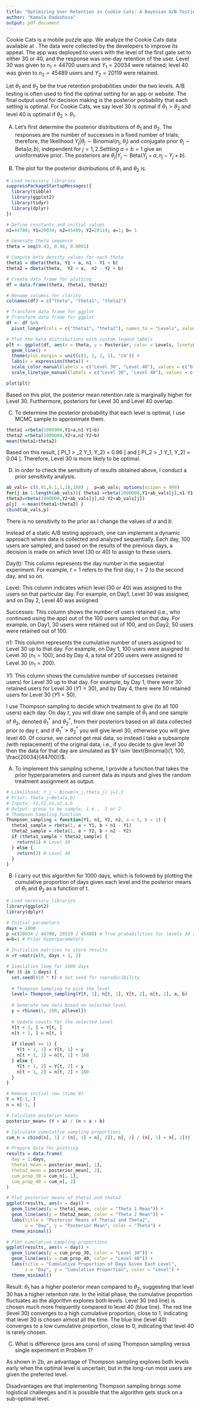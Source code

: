 ```yaml
---
title: "Optimizing User Retention in Cookie Cats: A Bayesian A/B Testing and Thompson Sampling Approach"
author: "Kamala Dadashova"
output: pdf_document
---
```


Cookie Cats is a mobile puzzle app. We analyze the Cookie Cats data available at \url{https://www.kaggle.com/datasets/yufengsui/mobile-games-ab-testing}. The data were collected by the developers to improve its appeal. The app was deployed to users with the level of the first gate set to either 30 or 40, and the response was one-day retention of the user. Level 30 was given to $n_1 = 44700$ users and $Y_1 = 20034$ were retained; level 40 was given to $n_2 = 45489$ users and $Y_2 = 20119$ were retained.


\section{1. A/B Testing}
Let $\theta_1$ and $\theta_2$ be the true retention probabilities under the two levels. A/B testing is often used to find the optimal setting for an app or website. The final output used for decision making is the posterior probability that each setting is optimal. For Cookie Cats, we say level 30 is optimal if $\theta_1 > \theta_2$ and level 40 is optimal if $\theta_2 > \theta_1$.


(A) Let's first determine the posterior distributions of $\theta_1$ and $\theta_2$. The responses are the number of successes in a fixed number of trials; therefore, the likelihood $Y_j|\theta_j\sim \text{Binomial}(n_j, \theta_j)$ and conjugate prior $\theta_j \sim \text{Beta}(a,b)$, independent for $j=1,2$.Settting $a=b=1$ give an uninformative prior. The posteriors are $\theta_j|Y_j \sim \text{Beta}(Y_j+a,n_j-Y_j+b)$.

(B) The plot for the posterior distributions of $\theta_1$ and $\theta_2$ is.

```r
# Load necessary libraries
suppressPackageStartupMessages({
  library(tibble)
  library(ggplot2)
  library(tidyr)
  library(dplyr)
})
```
    
```r
# Define constants and initial values
n1=44700; Y1=20034; n2=45489; Y2=20119; a=1; b= 1

# Generate theta sequence
theta = seq(0.43, 0.46, 0.0001)

# Compute beta density values for each theta
theta1 = dbeta(theta, Y1 + a, n1 - Y1 + b)
theta2 = dbeta(theta,  Y2 + a,  n2 - Y2 + b)

# Create data frame for plotting
df = data.frame(theta, theta1, theta2)

# Rename columns for clarity
colnames(df) = c("theta", "theta1", "theta2")

# Transform data frame for ggplot
# Transform data frame for ggplot
df <- df %>%
  pivot_longer(cols = c("theta1", "theta2"), names_to = "Levels", values_to = "Posterior")

# Plot the beta distributions with custom legend labels
plt <- ggplot(df, aes(x = theta, y = Posterior, color = Levels, linetype = Levels)) +
  geom_line() +
  theme(plot.margin = unit(c(1, 1, 1, 1), "cm")) +
  labs(x = expression(theta)) +
  scale_color_manual(labels = c("Level 30", "Level 40"), values = c("blue", "red")) +
  scale_linetype_manual(labels = c("Level 30", "Level 40"), values = c("solid", "dashed"))

plot(plt)
```

 Based on this plot, the posterior mean retention rate is marginally higher for Level 30. Furthermore, posteriors for Level 30 and Level 40 overlap.  
 
(C) To determine the posterior probability that each level is optimal, I use MCMC sample to approximate them. 

```r
theta1 =rbeta(1000000,Y1+a,n1-Y1+b) 
theta2 =rbeta(1000000,Y2+a,n2-Y2+b) 
mean(theta1>theta2) 
```
    
Based on this result, \[ P(\theta_1 > \theta_2 \mid Y_1, Y_2) = 0.96 \] and \[ P(\theta_2 > \theta_1 \mid Y_1, Y_2) = 0.04 \]. 
Therefore, Level 30 is more likely to be optimal. 


(D) In order to check the sensitivity of results obtained above, I conduct a prior sensitivity analysis. 

```r
ab_vals= c(0.01,0.1,1,10,100) ;  p=ab_vals; options(scipen = 999)
for(j in 1:length(ab_vals)){ theta1 =rbeta(1000000,Y1+ab_vals[j],n1-Y1+ab_vals[j]) 
theta2=rbeta(1000000,Y2+ab_vals[j],n2-Y2+ab_vals[j]) 
p[j]  <-mean(theta1>theta2) } 
cbind(ab_vals,p)
```

There is no sensitivity to the prior as I change the values of $a$ and $b$. 



\section{2. Bayesian Bandit}
Instead of a static A/B testing approach, one can implement a dynamic approach where data is collected and analyzed sequentially. Each day, 100 users are sampled, and based on the results of the previous days, a decision is made on which level (30 or 40) to assign to these users.

\begin{table}[h]
\centering
\begin{tabular}{|c|c|c|c|c|}
\hline
Day ($t$) & 1 & 2 & 3 & 4 \\
\hline
Level & 30 & 40 & 40 & 30 \\
\hline
Successes & 30 & 50 & 40 & 20 \\
\hline
$n_1$ & 100 & 100 & 100 & 200 \\
$Y_1$ & 30 & 30 & 30 & 50 \\
\hline
$n_2$ & 0 & 100 & 200 & 200 \\
$Y_2$ & 0 & 50 & 90 & 90 \\
\hline
\end{tabular}
\end{table}

Day(t): This column represents the day number in the sequential experiment. For example, $t = 1$ refers to the first day, $t = 2$ to the second day, and so on.

Level: This column indicates which level (30 or 40) was assigned to the users on that particular day. For example, on Day1, Level $30$ was assigned, and on Day $2$, Level $40$ was assigned.

Successes: This column shows the number of users retained (i.e., who continued using the app) out of the 100 users sampled on that day. For example, on Day1, 30 users were retained out of 100, and on Day2, 50 users were retained out of 100.

$n1$: This column represents the cumulative number of users assigned to Level 30 up to that day. For example, on Day 1, 100 users were assigned to Level 30 ($n_1 = 100$), and by Day 4, a total of 200 users were assigned to Level 30 ($n_1 = 200$).

$Y1$: This column shows the cumulative number of successes (retained users) for Level 30 up to that day. For example, by Day 1, there were 30 retained users for Level 30 ($Y1 = 30)$, and by Day 4, there were 50 retained users for Level 30 ($Y1 = 50$).


I use Thompson sampling to decide which treatment to give (to all 100 users) each day. On day $t$, you will draw one sample of $\theta_1$ and one sample of $\theta_2$, denoted $\theta^*_1$ and $\theta^*_2$, from their posteriors based on all data collected prior to day $t$, and if $\theta^*_1 > \theta^*_2$ you will give level 30, otherwise you will give level 40. Of course, we cannot get real data, so instead I take a subsample (with replacement) of the original data, i.e., if you decide to give level 30 then the data for that day are simulated as $Y \sim \text{Binomial}(1, 100, \frac{20034}{44700})$.


(A) To implement this sampling scheme, I provide a function that takes the prior hyperparameters and current data as inputs and gives the random treatment assignment as output. 

```r
# Likelihood: Y_j ~ Binom(n_j,theta_j) j=1,2
# Prior: theta_j~Beta(a,b) 
# Inputs: Y1,Y2,n1,n2,a,b 
# Output: group to be sample, i.e.,  1 or 2
# Thompson Sampling Function
Thompson_sampling = function(Y1, n1, Y2, n2, a = 1, b = 1) {
  theta1_sample = rbeta(1, a + Y1, b + n1 - Y1)
  theta2_sample = rbeta(1, a + Y2, b + n2 - Y2)
  if (theta1_sample > theta2_sample) {
    return(1) # Level 30
  } else {
    return(2) # Level 40
  }
}
```

(B) I carry out this algorithm for 1000 days, which is followed by plotting the cumulative proportion of days given each level and the posterior means of $\theta_1$ and $\theta_2$ as a function of t. 


```r
# Load necessary libraries
library(ggplot2)
library(dplyr)

# Initial parameters
days = 1000
p =c(20034 / 44700, 20119 / 45489) # True probabilities for levels 30 and 40
a=b=1 # Prior hyperparameters

# Initialize matrices to store results
n =Y =matrix(0, days + 1, 2)

# Simulation loop for 1000 days
for (t in 1:days) {
  set.seed(919 * t) # Set seed for reproducibility
  
  # Thompson Sampling to pick the level
  level= Thompson_sampling(Y[t, 1], n[t, 1], Y[t, 2], n[t, 2], a, b)
  
  # Generate new data based on selected level
  y = rbinom(1, 100, p[level])
  
  # Update counts for the selected level
  Y[t + 1, ] = Y[t, ]
  n[t + 1, ] = n[t, ]
  
  if (level == 1) {
    Y[t + 1, 1] = Y[t, 1] + y
    n[t + 1, 1] = n[t, 1] + 100
  } else {
    Y[t + 1, 2] = Y[t, 2] + y
    n[t + 1, 2] = n[t, 2] + 100
  }
}

# Remove initial row (time 0)
Y = Y[-1, ]
n = n[-1, ]

# Calculate posterior means
posterior_mean= (Y + a) / (n + a + b)

# Calculate cumulative sampling proportions
cum_n = cbind(n[, 1] / (n[, 1] + n[, 2]), n[, 2] / (n[, 1] + n[, 2]))

# Prepare data for plotting
results = data.frame(
  day = 1:days,
  theta1_mean = posterior_mean[, 1],
  theta2_mean = posterior_mean[, 2],
  cum_prop_30 = cum_n[, 1],
  cum_prop_40 = cum_n[, 2]
)

# Plot posterior means of theta1 and theta2
ggplot(results, aes(x = day)) +
  geom_line(aes(y = theta1_mean, color = "Theta 1 Mean")) +
  geom_line(aes(y = theta2_mean, color = "Theta 2 Mean")) +
  labs(title = "Posterior Means of Theta1 and Theta2",
       x = "Day", y = "Posterior Mean", color = "Theta") +
  theme_minimal()

# Plot cumulative sampling proportions
ggplot(results, aes(x = day)) +
  geom_line(aes(y = cum_prop_30, color = "Level 30")) +
  geom_line(aes(y = cum_prop_40, color = "Level 40")) +
  labs(title = "Cumulative Proportion of Days Given Each Level",
       x = "Day", y = "Cumulative Proportion", color = "Level") +
  theme_minimal()
```

Result: $\theta_1$ has a higher posterior mean compared to $\theta_2$, suggesting that level 30 has a higher retention rate. In the initial phase, the cumulative proportion fluctuates as the algorithm explores both levels. Level 30 (red line) is chosen much more frequently compared to level 40 (blue line). The red line (level 30) converges to a high cumulative proportion, close to 1, indicating that level 30 is chosen almost all the time. The blue line (level 40) converges to a low cumulative proportion, close to 0, indicating that level 40 is rarely chosen.

(C) What is difference (pros ans cons) of using Thompson sampling versus single experiment in Problem 1?


\section*{Advantages of Thompson Sampling}

As shown in 2b, an advantage of Thompson sampling explores both levels early when the optimal level is uncertain, but in the long-run most users are given the preferred level.

\begin{itemize}
    \item \textbf{Early Exploration:}
    \begin{itemize}
        \item Thompson sampling initially allocates users to both levels (or treatments) to gather sufficient data about each level's performance. This exploration phase helps the algorithm to understand the underlying success probabilities of each level, especially when there is uncertainty about which level is better.
        \item For example, imagine you are testing two versions of a mobile app. Early on, Thompson sampling will assign users to both versions to collect data on user retention rates. This way, it gets a sense of which version might be better.
    \end{itemize}
    
    \item \textbf{Long-Term Exploitation:}
    \begin{itemize}
        \item  As more data is collected, Thompson sampling updates the posterior distributions of the success probabilities and increasingly favors the level that performs better. This ensures that over time, most users are allocated to the level with the higher probability of success, maximizing the overall performance (e.g., user retention).
        \item For example, continuing with the mobile app example, once the algorithm has gathered enough data, it will primarily assign new users to the version with the higher retention rate, thereby improving overall user retention.
    \end{itemize}
    
\end{itemize}

\section*{Disadvantages of Thompson Sampling}

Disadvantages are that implementing Thompson sampling brings some logistical challenges and it is possible that the algorithm gets stuck on a sub-optimal level.

\begin{itemize}
    \item \textbf{Logistical Challenges:}
    \begin{itemize}
       \item  Implementing Thompson sampling can be more complex than a simple A/B test. It requires continuous updating of the posterior distributions, random sampling from these distributions, and dynamic allocation of users based on the sampled values.
        \item  In a real-world scenario, maintaining the computational infrastructure to perform these continuous updates and allocations can be resource-intensive. It requires sophisticated software and statistical expertise.
    \end{itemize}
    
    \item \textbf{Risk of Sub-Optimal Convergence:}
    \begin{itemize}
     \item There is a risk that Thompson sampling might get stuck on a sub-optimal level, especially if early data is misleading or highly variable. If the early samples favor a sub-optimal level due to random chance, the algorithm might continue to allocate more users to this level, reinforcing the initial incorrect belief.
        \item Suppose the initial users randomly allocated to version A of the app have unusually high retention due to external factors (e.g., a marketing campaign). The algorithm might wrongly conclude that version A is better and continue to favor it, even if version B is actually superior in the long run.
    \end{itemize}
    
\end{itemize}





\section*{Summaru of both approaches}

\begin{itemize}
    \item \textbf{Adaptability:}
    \begin{itemize}
        \item \textbf{Thompson Sampling:} Continuously adapts and reallocates based on performance, improving over time.
        \item \textbf{A/B Test:} Fixed allocation, no adaptation during the experiment.
    \end{itemize}

    \item \textbf{Complexity:}
    \begin{itemize}
        \item \textbf{Thompson Sampling:} More complex to implement and requires continuous updating.
        \item \textbf{A/B Test:} Simpler to implement and analyze.
    \end{itemize}

    \item \textbf{Performance:}
    \begin{itemize}
        \item \textbf{Thompson Sampling:} Potentially higher overall performance due to adaptive reallocation.
        \item \textbf{A/B Test:} Potentially lower overall performance as it does not adapt.
    \end{itemize}

    \item \textbf{Use of Data:}
    \begin{itemize}
        \item \textbf{Thompson Sampling:} Efficient use of data, balancing exploration and exploitation.
        \item \textbf{A/B Test:} Inefficient use of data if one level is significantly better.
    \end{itemize}
\end{itemize}





